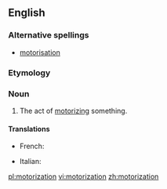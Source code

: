 ==English==

===Alternative spellings===
* [[motorisation]]

===Etymology===
{{suffix|motorize|ation}}

===Noun===
{{en-noun}}

# The act of [[motorize|motorizing]] something.

====Translations====
{{trans-top|the act of motorizing something}}
* French: {{t|fr|motorisation|f}}
{{trans-mid}}
* Italian: {{t-|it|motorizzazione|f}}
{{trans-bottom}}

[[pl:motorization]]
[[vi:motorization]]
[[zh:motorization]]